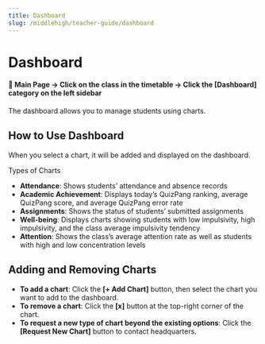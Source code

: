 ```yaml
---
title: Dashboard
slug: /middlehigh/teacher-guide/dashboard
---
```



# Dashboard

#### 📍 Main Page → Click on the class in the timetable → Click the [Dashboard] category on the left sidebar

The dashboard allows you to manage students using charts.

## How to Use Dashboard

When you select a chart, it will be added and displayed on the dashboard.

Types of Charts

- **Attendance**: Shows students’ attendance and absence records
- **Academic Achievement**: Displays today’s QuizPang ranking, average QuizPang score, and average QuizPang error rate
- **Assignments**: Shows the status of students’ submitted assignments
- **Well-being**: Displays charts showing students with low impulsivity, high impulsivity, and the class average impulsivity tendency
- **Attention**: Shows the class’s average attention rate as well as students with high and low concentration levels

## Adding and Removing Charts

- **To add a chart**: Click the **[+ Add Chart]** button, then select the chart you want to add to the dashboard.
- **To remove a chart**: Click the **[x]** button at the top-right corner of the chart.
- **To request a new type of chart beyond the existing options**: Click the **[Request New Chart]** button to contact headquarters.
